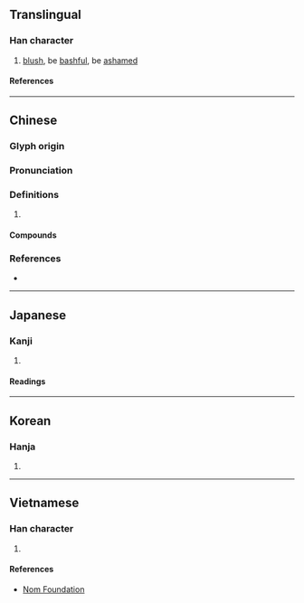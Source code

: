 {{character info/new}}
==Translingual==

===Han character===
{{Han char|rn=61|rad=心|as=04|sn=7|four=97015|canj=PNG|ids=⿰忄丑}}

# [[blush]], be [[bashful]], be [[ashamed]]

====References====
{{Han ref|kx=0378.270|dkj=10397|dj=0706.260|hdz=42279.010|uh=5FF8}}

----

==Chinese==
{{zh-forms}}

===Glyph origin===
{{Han etym}}

===Pronunciation===
{{zh-pron
|m=niǔ
|c=nuk6,nau5,nau2
|mc=y
|oc=y
|cat=
}}

===Definitions===
{{zh-hanzi}}

# {{rfdef|zh}}

====Compounds====
{{zh-der|忸忸怩怩|忸怩|忸怩作態|忸捏}}

===References===
* {{R:yue:Hanzi}}

----

==Japanese==

===Kanji===
{{ja-kanji|grade=|rs=心04}}

# {{defn|lang=ja|sort=心04}}

====Readings====
{{ja-readings
|goon=にく
|kanon=じく<ぢく
|kun=は-じる
}}

----

==Korean==

===Hanja===
{{ko-hanja|hangeul=[[뉴]]>[[유]]|eumhun=|rv=nyu>yu|mr=nyu>yu|y=nyu>yu}}

# {{defn|lang=ko|sort=心04}}

----

==Vietnamese==

===Han character===
{{vi-readings|rs=心04|reading=[[ngượng]], [[nữu]]}}

# {{defn|lang=vi|sort=心04}}

====References====
* [http://nomfoundation.org/common/nom_details.php?codepoint=5ff8 Nom Foundation]